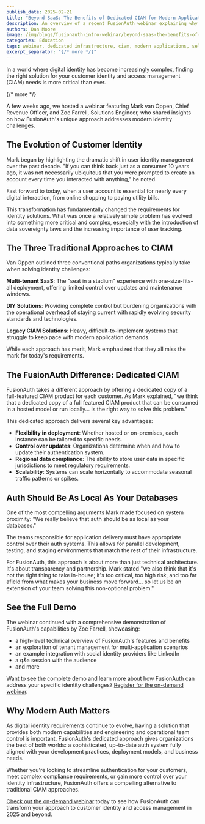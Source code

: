 ```yaml
---
publish_date: 2025-02-21
title: "Beyond SaaS: The Benefits of Dedicated CIAM for Modern Applications"
description: An overview of a recent FusionAuth webinar explaining why dedicated infrastructure for your CIAM solution is the right answer in 2025.
authors: Dan Moore
image: /img/blogs/fusionauth-intro-webinar/beyond-saas-the-benefits-of-dedicated-ciam.png
categories: Education
tags: webinar, dedicated infrastructure, ciam, modern applications, self-hosted, video, single-tenant, downloadable
excerpt_separator: "{/* more */}"
---
```


In a world where digital identity has become increasingly complex, finding the right solution for your customer identity and access management (CIAM) needs is more critical than ever. 

{/* more */} 

A few weeks ago, we hosted a webinar featuring Mark van Oppen, Chief Revenue Officer, and Zoe Farrell, Solutions Engineer, who shared insights on how FusionAuth's unique approach addresses modern identity challenges.

## The Evolution of Customer Identity

Mark began by highlighting the dramatic shift in user identity management over the past decade. "If you can think back just as a consumer 10 years ago, it was not necessarily ubiquitous that you were prompted to create an account every time you interacted with anything," he noted. 

Fast forward to today, when a user account is essential for nearly every digital interaction, from online shopping to paying utility bills.

This transformation has fundamentally changed the requirements for identity solutions. What was once a relatively simple problem has evolved into something more critical and complex, especially with the introduction of data sovereignty laws and the increasing importance of user tracking.

## The Three Traditional Approaches to CIAM

Van Oppen outlined three conventional paths organizations typically take when solving identity challenges:

**Multi-tenant SaaS**: The "seat in a stadium" experience with one-size-fits-all deployment, offering limited control over updates and maintenance windows.

**DIY Solutions**: Providing complete control but burdening organizations with the operational overhead of staying current with rapidly evolving security standards and technologies.

**Legacy CIAM Solutions**: Heavy, difficult-to-implement systems that struggle to keep pace with modern application demands.

While each approach has merit, Mark emphasized that they all miss the mark for today's requirements.

## The FusionAuth Difference: Dedicated CIAM

FusionAuth takes a different approach by offering a dedicated copy of a full-featured CIAM product for each customer. As Mark explained, "we think that a dedicated copy of a full featured CIAM product that can be consumed in a hosted model or run locally... is the right way to solve this problem."

This dedicated approach delivers several key advantages:

- **Flexibility in deployment**: Whether hosted or on-premises, each instance can be tailored to specific needs.
- **Control over updates**: Organizations determine when and how to update their authentication system.
- **Regional data compliance**: The ability to store user data in specific jurisdictions to meet regulatory requirements.
- **Scalability**: Systems can scale horizontally to accommodate seasonal traffic patterns or spikes.

## Auth Should Be As Local As Your Databases

One of the most compelling arguments Mark made focused on system proximity: "We really believe that auth should be as local as your databases."

The teams responsible for application delivery must have appropriate control over their auth systems. This allows for parallel development, testing, and staging environments that match the rest of their infrastructure.

For FusionAuth, this approach is about more than just technical architecture. It's about transparency and partnership. Mark stated "we also think that it's not the right thing to take in-house; it's too critical, too high risk, and too far afield from what makes your business move forward... so let us be an extension of your team solving this non-optional problem."

## See the Full Demo

The webinar continued with a comprehensive demonstration of FusionAuth's capabilities by Zoe Farrell, showcasing:

- a high-level technical overview of FusionAuth's features and benefits
- an exploration of tenant management for multi-application scenarios
- an example integration with social identity providers like LinkedIn
- a q&a session with the audience
- and more

Want to see the complete demo and learn more about how FusionAuth can address your specific identity challenges? [Register for the on-demand webinar](/video/fusionauth-the-most-customizable-auth-solution-on-the-market).

## Why Modern Auth Matters

As digital identity requirements continue to evolve, having a solution that provides both modern capabilities and engineering and operational team control is important. FusionAuth's dedicated approach gives organizations the best of both worlds: a sophisticated, up-to-date auth system fully aligned with your development practices, deployment models, and business needs.

Whether you're looking to streamline authentication for your customers, meet complex compliance requirements, or gain more control over your identity infrastructure, FusionAuth offers a compelling alternative to traditional CIAM approaches.

[Check out the on-demand webinar](/video/fusionauth-the-most-customizable-auth-solution-on-the-market) today to see how FusionAuth can transform your approach to customer identity and access management in 2025 and beyond.
